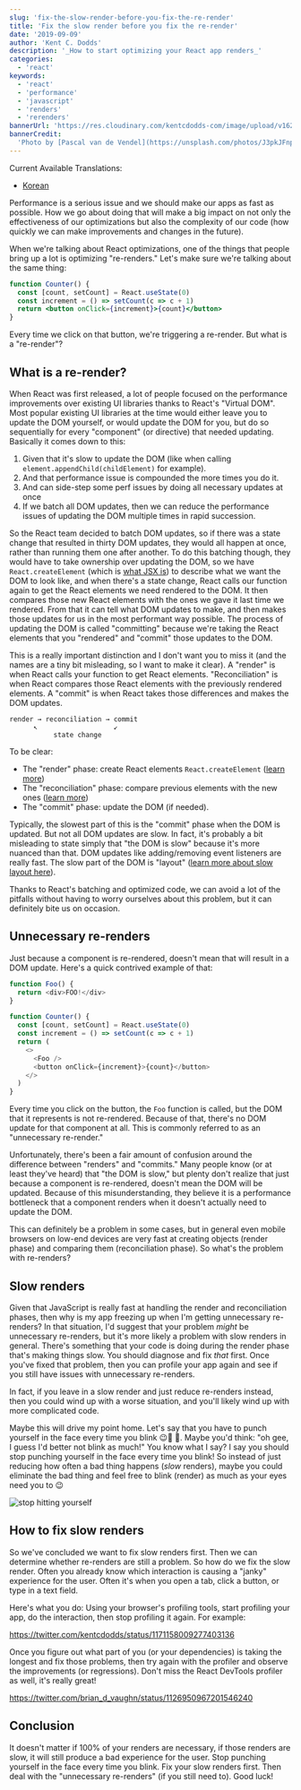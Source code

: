```yaml
---
slug: 'fix-the-slow-render-before-you-fix-the-re-render'
title: 'Fix the slow render before you fix the re-render'
date: '2019-09-09'
author: 'Kent C. Dodds'
description: '_How to start optimizing your React app renders_'
categories:
  - 'react'
keywords:
  - 'react'
  - 'performance'
  - 'javascript'
  - 'renders'
  - 'rerenders'
bannerUrl: 'https://res.cloudinary.com/kentcdodds-com/image/upload/v1625032717/kentcdodds.com/content/blog/fix-the-slow-render-before-you-fix-the-re-render/banner.jpg'
bannerCredit:
  'Photo by [Pascal van de Vendel](https://unsplash.com/photos/J3pkJFnpDkM)'
---
```


Current Available Translations:

- [Korean](https://goongoguma.github.io/2021/05/15/Fix-the-slow-render-before-you-fix-the-re-render/)


Performance is a serious issue and we should make our apps as fast as possible.
How we go about doing that will make a big impact on not only the effectiveness
of our optimizations but also the complexity of our code (how quickly we can
make improvements and changes in the future).

When we're talking about React optimizations, one of the things that people
bring up a lot is optimizing "re-renders." Let's make sure we're talking about
the same thing:

```jsx
function Counter() {
  const [count, setCount] = React.useState(0)
  const increment = () => setCount(c => c + 1)
  return <button onClick={increment}>{count}</button>
}
```

<Layout>
  <Counter />
</Layout>

Every time we click on that button, we're triggering a re-render. But what is a
"re-render"?

## What is a re-render?

When React was first released, a lot of people focused on the performance
improvements over existing UI libraries thanks to React's "Virtual DOM". Most
popular existing UI libraries at the time would either leave you to update the
DOM yourself, or would update the DOM for you, but do so sequentially for every
"component" (or directive) that needed updating. Basically it comes down to
this:

1. Given that it's slow to update the DOM (like when calling
   `element.appendChild(childElement)` for example).
2. And that performance issue is compounded the more times you do it.
3. And can side-step some perf issues by doing all necessary updates at once
4. If we batch all DOM updates, then we can reduce the performance issues of
   updating the DOM multiple times in rapid succession.

So the React team decided to batch DOM updates, so if there was a state change
that resulted in thirty DOM updates, they would all happen at once, rather than
running them one after another. To do this batching though, they would have to
take ownership over updating the DOM, so we have `React.createElement` (which is
[what JSX is](/blog/what-is-jsx)) to describe what we want the DOM to look like,
and when there's a state change, React calls our function again to get the React
elements we need rendered to the DOM. It then compares those new React elements
with the ones we gave it last time we rendered. From that it can tell what DOM
updates to make, and then makes those updates for us in the most performant way
possible. The process of updating the DOM is called "committing" because we're
taking the React elements that you "rendered" and "commit" those updates to the
DOM.

This is a really important distinction and I don't want you to miss it (and the
names are a tiny bit misleading, so I want to make it clear). A "render" is when
React calls your function to get React elements. "Reconciliation" is when React
compares those React elements with the previously rendered elements. A "commit"
is when React takes those differences and makes the DOM updates.

```
render → reconciliation → commit
      ↖                   ↙
           state change
```

To be clear:

- The "render" phase: create React elements `React.createElement`
  ([learn more](/blog/what-is-jsx))
- The "reconciliation" phase: compare previous elements with the new ones
  ([learn more](https://reactjs.org/docs/reconciliation.html))
- The "commit" phase: update the DOM (if needed).

Typically, the slowest part of this is the "commit" phase when the DOM is
updated. But not all DOM updates are slow. In fact, it's probably a bit
misleading to state simply that "the DOM is slow" because it's more nuanced than
that. DOM updates like adding/removing event listeners are really fast. The slow
part of the DOM is "layout"
([learn more about slow layout here](https://www.youtube.com/watch?v=3bc71-xzoWA)).

Thanks to React's batching and optimized code, we can avoid a lot of the
pitfalls without having to worry ourselves about this problem, but it can
definitely bite us on occasion.

## Unnecessary re-renders

Just because a component is re-rendered, doesn't mean that will result in a DOM
update. Here's a quick contrived example of that:

```javascript
function Foo() {
  return <div>FOO!</div>
}

function Counter() {
  const [count, setCount] = React.useState(0)
  const increment = () => setCount(c => c + 1)
  return (
    <>
      <Foo />
      <button onClick={increment}>{count}</button>
    </>
  )
}
```

Every time you click on the button, the `Foo` function is called, but the DOM
that it represents is not re-rendered. Because of that, there's no DOM update
for that component at all. This is commonly referred to as an "unnecessary
re-render."

Unfortunately, there's been a fair amount of confusion around the difference
between "renders" and "commits." Many people know (or at least they've heard)
that "the DOM is slow," but plenty don't realize that just because a component
is re-rendered, doesn't mean the DOM will be updated. Because of this
misunderstanding, they believe it is a performance bottleneck that a component
renders when it doesn't actually need to update the DOM.

This can definitely be a problem in some cases, but in general even mobile
browsers on low-end devices are very fast at creating objects (render phase) and
comparing them (reconciliation phase). So what's the problem with re-renders?

## Slow renders

Given that JavaScript is really fast at handling the render and reconciliation
phases, then why is my app freezing up when I'm getting unnecessary re-renders?
In that situation, I'd suggest that your problem _might_ be unnecessary
re-renders, but it's more likely a problem with slow renders in general. There's
something that your code is doing during the render phase that's making things
slow. You should diagnose and fix _that_ first. Once you've fixed that problem,
then you can profile your app again and see if you still have issues with
unnecessary re-renders.

In fact, if you leave in a slow render and just reduce re-renders instead, then
you could wind up with a worse situation, and you'll likely wind up with more
complicated code.

Maybe this will drive my point home. Let's say that you have to punch yourself
in the face every time you blink 😉🤛 🥴. Maybe you'd think: "oh gee, I guess
I'd better not blink as much!" You know what I say? I say you should stop
punching yourself in the face every time you blink! So instead of just reducing
how often a bad thing happens (_slow_ renders), maybe you could eliminate the
bad thing and feel free to blink (render) as much as your eyes need you to 😉

![stop hitting yourself](https://res.cloudinary.com/kentcdodds-com/image/upload/v1625032718/kentcdodds.com/content/blog/fix-the-slow-render-before-you-fix-the-re-render/stop-hitting-yourself.gif)

## How to fix slow renders

So we've concluded we want to fix slow renders first. Then we can determine
whether re-renders are still a problem. So how do we fix the slow render. Often
you already know which interaction is causing a "janky" experience for the user.
Often it's when you open a tab, click a button, or type in a text field.

Here's what you do: Using your browser's profiling tools, start profiling your
app, do the interaction, then stop profiling it again. For example:

https://twitter.com/kentcdodds/status/1171158009277403136

Once you figure out what part of you (or your dependencies) is taking the
longest and fix those problems, then try again with the profiler and observe the
improvements (or regressions). Don't miss the React DevTools profiler as well,
it's really great!

https://twitter.com/brian_d_vaughn/status/1126950967201546240

## Conclusion

It doesn't matter if 100% of your renders are necessary, if those renders are
slow, it will still produce a bad experience for the user. Stop punching
yourself in the face every time you blink. Fix your slow renders first. Then
deal with the "unnecessary re-renders" (if you still need to). Good luck!
